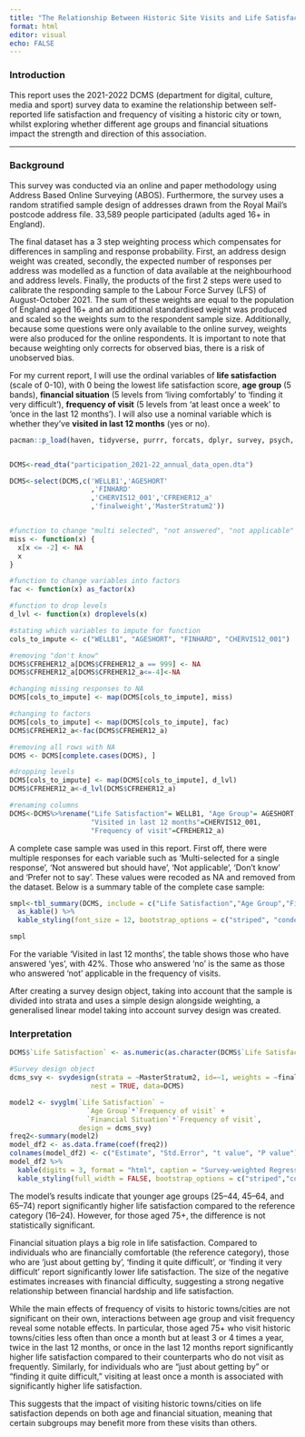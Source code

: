 ```yaml
---
title: "The Relationship Between Historic Site Visits and Life Satisfaction: A Survey-Weighted Analysis"
format: html
editor: visual
echo: FALSE
---
```


### Introduction

This report uses the 2021-2022 DCMS (department for digital, culture, media and sport) survey data to examine the relationship between self-reported life satisfaction and frequency of visiting a historic city or town, whilst exploring whether different age groups and financial situations impact the strength and direction of this association.

------------------------------------------------------------------------

### Background

This survey was conducted via an online and paper methodology using Address Based Online Surveying (ABOS). Furthermore, the survey uses a random stratified sample design of addresses drawn from the Royal Mail’s postcode address file. 33,589 people participated (adults aged 16+ in England).

The final dataset has a 3 step weighting process which compensates for differences in sampling and response probability. First, an address design weight was created, secondly, the expected number of responses per address was modelled as a function of data available at the neighbourhood and address levels. Finally, the products of the first 2 steps were used to calibrate the responding sample to the Labour Force Survey (LFS) of August-October 2021. The sum of these weights are equal to the population of England aged 16+ and an additional standardised weight was produced and scaled so the weights sum to the respondent sample size. Additionally, because some questions were only available to the online survey, weights were also produced for the online respondents. It is important to note that because weighting only corrects for observed bias, there is a risk of unobserved bias.

For my current report, I will use the ordinal variables of **life satisfaction** (scale of 0-10), with 0 being the lowest life satisfaction score, **age group** (5 bands), **financial situation** (5 levels from ‘living comfortably’ to ‘finding it very difficult’), **frequency of visit** (5 levels from ‘at least once a week’ to ‘once in the last 12 months’). I will also use a nominal variable which is whether they’ve **visited in last 12 months** (yes or no).

```r
pacman::p_load(haven, tidyverse, purrr, forcats, dplyr, survey, psych, gtsummary, kableExtra, car)


DCMS<-read_dta("participation_2021-22_annual_data_open.dta")

DCMS<-select(DCMS,c('WELLB1','AGESHORT'
                    ,'FINHARD' 
                    ,'CHERVIS12_001','CFREHER12_a'
                    ,'finalweight','MasterStratum2'))


#function to change "multi selected", "not answered", "not applicable" to NA; keeping "prefer not to say"
miss <- function(x) {
  x[x <= -2] <- NA
  x
}

#function to change variables into factors
fac <- function(x) as_factor(x)

#function to drop levels
d_lvl <- function(x) droplevels(x)

#stating which variables to impute for function
cols_to_impute <- c("WELLB1", "AGESHORT", "FINHARD", "CHERVIS12_001")

#removing "don't know"
DCMS$CFREHER12_a[DCMS$CFREHER12_a == 999] <- NA
DCMS$CFREHER12_a[DCMS$CFREHER12_a<=-4]<-NA

#changing missing responses to NA
DCMS[cols_to_impute] <- map(DCMS[cols_to_impute], miss)

#changing to factors
DCMS[cols_to_impute] <- map(DCMS[cols_to_impute], fac)
DCMS$CFREHER12_a<-fac(DCMS$CFREHER12_a)

#removing all rows with NA
DCMS <- DCMS[complete.cases(DCMS), ]

#dropping levels
DCMS[cols_to_impute] <- map(DCMS[cols_to_impute], d_lvl)
DCMS$CFREHER12_a<-d_lvl(DCMS$CFREHER12_a)

#renaming columns
DCMS<-DCMS%>%rename("Life Satisfaction"= WELLB1, "Age Group"= AGESHORT, "Financial Situation"=FINHARD,
                    "Visited in last 12 months"=CHERVIS12_001,
                    "Frequency of visit"=CFREHER12_a)

```

A complete case sample was used in this report. First off, there were multiple responses for each variable such as ‘Multi-selected for a single response’, ‘Not answered but should have’, ‘Not applicable’, ‘Don’t know’ and 'Prefer not to say'. These values were recoded as NA and removed from the dataset. Below is a summary table of the complete case sample:

```r
smpl<-tbl_summary(DCMS, include = c("Life Satisfaction","Age Group","Financial Situation","Visited in last 12 months","Frequency of visit"))%>%bold_labels()%>%modify_header(label='Variables')%>%
  as_kable() %>%
  kable_styling(font_size = 12, bootstrap_options = c("striped", "condensed"))

smpl
```

For the variable 'Visited in last 12 months', the table shows those who have answered 'yes', with 42%. Those who answered 'no' is the same as those who answered 'not' applicable in the frequency of visits.

After creating a survey design object, taking into account that the sample is divided into strata and uses a simple design alongside weighting, a generalised linear model taking into account survey design was created.

### Interpretation

```r
DCMS$`Life Satisfaction` <- as.numeric(as.character(DCMS$`Life Satisfaction`))

#Survey design object
dcms_svy <- svydesign(strata = ~MasterStratum2, id=~1, weights = ~finalweight,
                    nest = TRUE, data=DCMS)

```

```r
model2 <- svyglm(`Life Satisfaction` ~ 
                   `Age Group`*`Frequency of visit` +
                   `Financial Situation`*`Frequency of visit`,
                 design = dcms_svy)
freq2<-summary(model2)
model_df2 <- as.data.frame(coef(freq2))
colnames(model_df2) <- c("Estimate", "Std.Error", "t value", "P value")
model_df2 %>%
  kable(digits = 3, format = "html", caption = "Survey-weighted Regression Results for frequency of visiting a historic town/city") %>%
  kable_styling(full_width = FALSE, bootstrap_options = c("striped","condensed"))
```

The model's results indicate that younger age groups (25–44, 45–64, and 65–74) report significantly higher life satisfaction compared to the reference category (16–24). However, for those aged 75+, the difference is not statistically significant.

Financial situation plays a big role in life satisfaction. Compared to individuals who are financially comfortable (the reference category), those who are 'just about getting by', 'finding it quite difficult', or 'finding it very difficult' report significantly lower life satisfaction. The size of the negative estimates increases with financial difficulty, suggesting a strong negative relationship between financial hardship and life satisfaction.

While the main effects of frequency of visits to historic towns/cities are not significant on their own, interactions between age group and visit frequency reveal some notable effects. In particular, those aged 75+ who visit historic towns/cities less often than once a month but at least 3 or 4 times a year, twice in the last 12 months, or once in the last 12 months report significantly higher life satisfaction compared to their counterparts who do not visit as frequently. Similarly, for individuals who are "just about getting by" or "finding it quite difficult," visiting at least once a month is associated with significantly higher life satisfaction.

This suggests that the impact of visiting historic towns/cities on life satisfaction depends on both age and financial situation, meaning that certain subgroups may benefit more from these visits than others.
